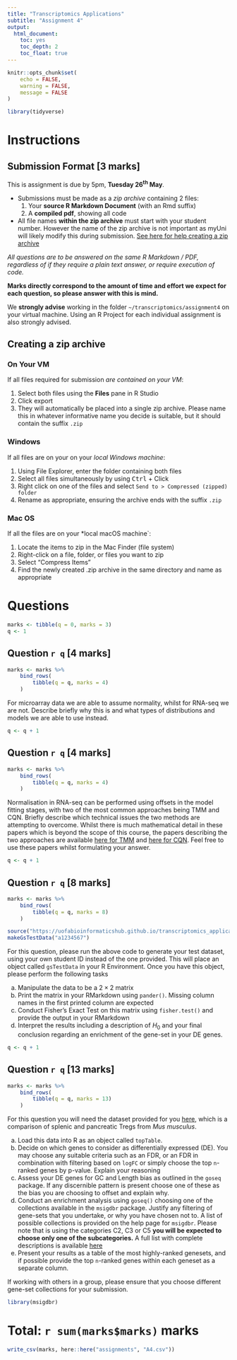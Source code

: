 ```yaml
---
title: "Transcriptomics Applications"
subtitle: "Assignment 4"
output: 
  html_document: 
    toc: yes
    toc_depth: 2
    toc_float: true
---
```


```r
knitr::opts_chunk$set(
    echo = FALSE, 
    warning = FALSE,
    message = FALSE
)
```

```r
library(tidyverse)
```

# Instructions

## Submission Format [3 marks]

This is assignment is due by 5pm, **Tuesday 26^th^ May**.

- Submissions must be made as a *zip archive* containing 2 files:
    1. Your **source R Markdown Document** (with an Rmd suffix)
    2. A **compiled pdf**, showing all code
- All file names **within the zip archive** must start with your student number.
However the name of the zip archive is not important as myUni will likely modify this during submission. [See here for help creating a zip archive](#creating-a-zip-archive)
    
*All questions are to be answered on the same R Markdown / PDF, regardless of if they require a plain text answer, or require execution of code.*

**Marks directly correspond to the amount of time and effort we expect for each question, so please answer with this is mind.**

We **strongly advise** working in the folder `~/transcriptomics/assignment4` on your virtual machine.
Using an R Project for each individual assignment is also strongly advised.

## Creating a zip archive {.tabset}

### On Your VM

If all files required for submission *are contained on your VM*:

1. Select both files using the **Files** pane in R Studio
2. Click export
3. They will automatically be placed into a single zip archive. Please name this in whatever informative name you decide is suitable, but it should contain the suffix `.zip`

### Windows

If all files are on your on your *local Windows machine*:

1. Using File Explorer, enter the folder containing both files
2. Select all files simultaneously by using <kbd>Ctrl</kbd> + Click
3. Right click on one of the files and select `Send to > Compressed (zipped) folder`
4. Rename as appropriate, ensuring the archive ends with the suffix `.zip`

### Mac OS

If all the files are on your *local macOS machine`:

1. Locate the items to zip in the Mac Finder (file system)
2. Right-click on a file, folder, or files you want to zip
3. Select “Compress Items”
4. Find the newly created .zip archive in the same directory and name as appropriate


# Questions

```r
marks <- tibble(q = 0, marks = 3)
q <- 1
```

## Question `r q` [4 marks]

```r
marks <- marks %>%
    bind_rows(
        tibble(q = q, marks = 4)
    )
```

For microarray data we are able to assume normality, whilst for RNA-seq we are not.
Describe briefly why this is and what types of distributions and models we are able to use instead.

```r
q <- q + 1
```


## Question `r q` [4 marks]

```r
marks <- marks %>%
    bind_rows(
        tibble(q = q, marks = 4)
    )
```

Normalisation in RNA-seq can be performed using offsets in the model fitting stages, with two of the most common approaches being TMM and CQN.
Briefly describe which technical issues the two methods are attempting to overcome.
Whilst there is much mathematical detail in these papers which is beyond the scope of this course, the papers describing the two approaches are available [here for TMM](https://genomebiology.biomedcentral.com/articles/10.1186/gb-2010-11-3-r25) and [here for CQN](https://academic.oup.com/biostatistics/article/13/2/204/1746212).
Feel free to use these papers whilst formulating your answer.

```r
q <- q + 1
```


## Question `r q` [8 marks]

```r
marks <- marks %>%
    bind_rows(
        tibble(q = q, marks = 8)
    )
```

```r
source("https://uofabioinformaticshub.github.io/transcriptomics_applications/assignments/A4Funs.R")
makeGsTestData("a1234567")
```

For this question, please run the above code to generate your test dataset, using your own student ID instead of the one provided.
This will place an object called `gsTestData` in your R Environment.
Once you have this object, please perform the following tasks

a. Manipulate the data to be a $2\times2$ matrix
b. Print the matrix in your RMarkdown using `pander()`. Missing column names in the first printed column are expected
c. Conduct Fisher's Exact Test on this matrix using `fisher.test()` and provide the output in your RMarkdown
d. Interpret the results including a description of $H_0$ and your final conclusion regarding an enrichment of the gene-set in your DE genes.

```r
q <- q + 1
```

## Question `r q` [13 marks]

```r
marks <- marks %>%
    bind_rows(
        tibble(q = q, marks = 13)
    )
```

For this question you will need the dataset provided for you [here](data/topTable.csv), which is a comparison of splenic and pancreatic Tregs from *Mus musculus*.

a. Load this data into R as an object called `topTable`.
b. Decide on which genes to consider as differentially expressed (DE). You may choose any suitable criteria such as an FDR, or an FDR in combination with filtering based on `logFC` or simply choose the top `n`-ranked genes by p-value. Explain your reasoning
c. Assess your DE genes for GC and Length bias as outlined in the `goseq` package. If any discernible pattern is present choose one of these as the bias you are choosing to offset and explain why.
d. Conduct an enrichment analysis using `goseq()` choosing one of the collections available in the `msigdbr` package. Justify any filtering of gene-sets that you undertake, or why you have chosen not to. A list of possible collections is provided on the help page for `msigdbr`. Please note that is using the categories C2, C3 or C5 **you will be expected to choose only one of the subcategories.** A full list with complete descriptions is available [here](https://www.gsea-msigdb.org/gsea/msigdb/collections.jsp)
e. Present your results as a table of the most highly-ranked genesets, and if possible provide the top `n`-ranked genes within each geneset as a separate column.

If working with others in a group, please ensure that you choose different gene-set collections for your submission.

```r
library(msigdbr)
```



# Total: `r sum(marks$marks)` marks

```r
write_csv(marks, here::here("assignments", "A4.csv"))
```
